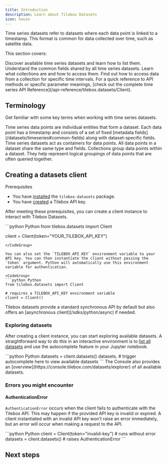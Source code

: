 ```yaml
---
title: Introduction
description: Learn about Tilebox Datasets
icon: house
---
```


Time series datasets refer to datasets where each data point is linked to a timestamp. This format is common for data collected over time, such as satellite data.

This section covers:

<CardGroup cols={2}>
  <Card title="Available Datasets" icon="list" href="/datasets/timeseries#listing-datasets" horizontal>
    Discover available time series datasets and learn how to list them.
  </Card>
  <Card title="Common Fields" icon="file-code" href="/datasets/timeseries#common-fields" horizontal>
    Understand the common fields shared by all time series datasets.
  </Card>
  <Card title="Collections" icon="layer-group" href="/datasets/collections" horizontal>
    Learn what collections are and how to access them.
  </Card>
  <Card title="Loading Data" icon="download" href="/datasets/loading-data" horizontal>
    Find out how to access data from a collection for specific time intervals.
  </Card>
</CardGroup>

<Note>
  For a quick reference to API methods or specific parameter meanings, [check out the complete time series API Reference](/api-reference/tilebox.datasets/Client).
</Note>

## Terminology

Get familiar with some key terms when working with time series datasets.

<AccordionGroup>
  <Accordion title="Data points">
    Time series data points are individual entities that form a dataset. Each data point has a timestamp and consists of a set of fixed [metadata fields](/datasets/timeseries#common-fields) along with dataset-specific fields.
  </Accordion>
  <Accordion title="Datasets">
    Time series datasets act as containers for data points. All data points in a dataset share the same type and fields.
  </Accordion>
  <Accordion title="Collections">
    Collections group data points within a dataset. They help represent logical groupings of data points that are often queried together.
  </Accordion>
</AccordionGroup>

## Creating a datasets client

Prerequisites

- You have [installed](/sdks/python/install) the `tilebox-datasets` package.
- You have [created](/authentication) a Tilebox API key.

After meeting these prerequisites, you can create a client instance to interact with Tilebox Datasets.

<CodeGroup>
```python Python
from tilebox.datasets import Client

client = Client(token="YOUR_TILEBOX_API_KEY")
```
</CodeGroup>

You can also set the `TILEBOX_API_KEY` environment variable to your API key. You can then instantiate the client without passing the `token` argument. Python will automatically use this environment variable for authentication.

<CodeGroup>
```python Python
from tilebox.datasets import Client

# requires a TILEBOX_API_KEY environment variable
client = Client()
```
</CodeGroup>

<Tip>
  Tilebox datasets provide a standard synchronous API by default but also offers an [asynchronous client](/sdks/python/async) if needed.
</Tip>

### Exploring datasets

After creating a client instance, you can start exploring available datasets. A straightforward way to do this in an interactive environment is to [list all datasets](/api-reference/tilebox.datasets/Client.datasets) and use the autocomplete feature in your Jupyter notebook.

<CodeGroup>
```python Python
datasets = client.datasets()
datasets. # trigger autocomplete here to view available datasets
```
</CodeGroup>

<Tip>
  The Console also provides an [overview](https://console.tilebox.com/datasets/explorer) of all available datasets.
</Tip>

### Errors you might encounter

#### AuthenticationError

`AuthenticationError` occurs when the client fails to authenticate with the Tilebox API. This may happen if the provided API key is invalid or expired. A client instantiated with an invalid API key won't raise an error immediately, but an error will occur when making a request to the API.

<CodeGroup>
```python Python
client = Client(token="invalid-key") # runs without error
datasets = client.datasets() # raises AuthenticationError
```
</CodeGroup>

## Next steps

<CardGroup cols={2}>
  <Card title="Accessing datasets" icon="database" href="/datasets/timeseries" horizontal />
  <Card title="Async support" icon="rotate" href="/sdks/python/async" horizontal />
  <Card title="Working with Xarray" icon="chart-bar" href="/sdks/python/xarray" horizontal />
</CardGroup>
